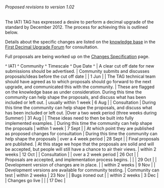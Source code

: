 ====== Proposed revisions to version 1.02 ======

The IATI TAG has expressed a desire to perform a decimal upgrade of the standard by December 2012. The process for achieving this is outlined below.

Details about the specific changes are listed on the [[http://support.iatistandard.org/|knowledge base]] in the [[http://support.iatistandard.org/forums/21131653-first-decimal-upgrade|First Decimal Upgrade Forum]] for consultation.

Full proposals are being worked up on the [[standard:revision:1.02:changes_specification|Changes Specification]] page.

^ IATI ^ Community ^ Timescale ^ Due Date ^
| A clear cut off date for new submissions should be advertised. | Community submits and discusses proposals/ideas before the cut off date |  | 1 Jun |
| The TAG technical team should have agreed as to which proposals should go forward to the next upgrade, and communicated this with the community. | These are flagged on the knowledge base as under consideration. During this time the community can help shape the proposals, and discuss what has been included or left out. | usually within 1 week | 6 Aug |
| Consultation | During this time the community can help shape the proposals, and discuss what has been included or left out. |Over a two week period (three weeks during Summer) | 31 Aug |
| These ideas need to then be built into fully implemented examples. | During this time the community can help shape the proposals | within 1 week | 7 Sept |
| At which point they are published as proposed changes for consultation | During this time the community can help shape the proposals | over a 4 week period | 28 Sept |
| Final proposals are published. | At this stage we hope that the proposals are solid and will be accepted, but people will still have a chance to air their views. | within 2 weeks | 12 Oct |
| Consultation |  | over a 2 week period | 26 Oct |
| Proposals are accepted, and implementation process begins. |  |  | 29 Oct |
| Development version of changes are in place. |  | within 2 weeks | 9 Nov |
| Development versions are available for community testing. | Community can test | within 2 weeks | 23 Nov |
| Bugs ironed out |  | within 2 weeks | 3 Dec |
| Changes go live |  |  | 17 Dec |




